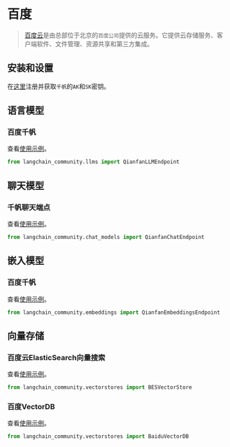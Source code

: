# 百度

>[百度云](https://cloud.baidu.com/)是由总部位于北京的`百度公司`提供的云服务。它提供云存储服务、客户端软件、文件管理、资源共享和第三方集成。

## 安装和设置

在[这里](https://cloud.baidu.com/product/wenxinworkshop)注册并获取`千帆`的`AK`和`SK`密钥。

## 语言模型

### 百度千帆

查看[使用示例](/docs/integrations/llms/baidu_qianfan_endpoint)。

```python
from langchain_community.llms import QianfanLLMEndpoint
```

## 聊天模型

### 千帆聊天端点

查看[使用示例](/docs/integrations/chat/baidu_qianfan_endpoint)。

```python
from langchain_community.chat_models import QianfanChatEndpoint
```

## 嵌入模型

### 百度千帆

查看[使用示例](/docs/integrations/text_embedding/baidu_qianfan_endpoint)。

```python
from langchain_community.embeddings import QianfanEmbeddingsEndpoint
```

## 向量存储

### 百度云ElasticSearch向量搜索

查看[使用示例](/docs/integrations/vectorstores/baiducloud_vector_search)。

```python
from langchain_community.vectorstores import BESVectorStore
```

### 百度VectorDB

查看[使用示例](/docs/integrations/vectorstores/baiduvectordb)。

```python
from langchain_community.vectorstores import BaiduVectorDB
```
